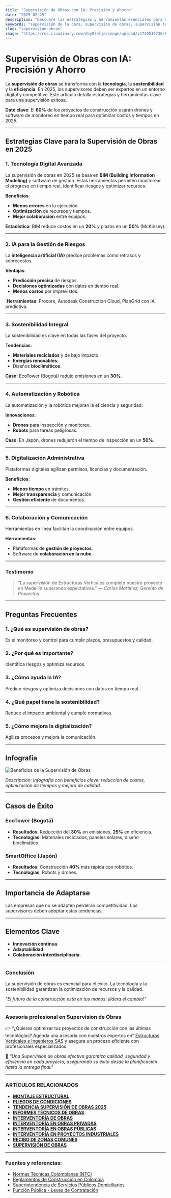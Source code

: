 ```yaml
---
title: "Supervisión de Obras con IA: Precisión y Ahorro"
date: "2025-02-25"
description: "Descubre las estrategias y herramientas esenciales para una supervisión eficiente de obras en 2025. Optimiza tus proyectos con tecnología avanzada."
keywords: "supervisión de la obra, supervisión de obras, supervisión técnica de obra, consultoria de obras, interventoria de obras, supervisor técnico de obra, supervisión de construcción, supervisión administrativa de obra, gestión de obras, planificación de proyectos de construcción, construcción eficiente, construcción sostenible, construcción 2025, gestión de riesgos en construcción, digitalización en la construcción, innovación en construcción, automatización y robótica en obras, drones para supervisión de obras, software para gestión de obras, herramientas digitales para la construcción, inteligencia artificial en construcción, tecnologías para supervisión de proyectos"
slug: "supervision-obras"
image: "https://res.cloudinary.com/dby8lelja/image/upload/v1740519738/Estructuras%20Verticales%20e%20Ingenieros%20SAS/Imagenes%20Blog/Supervisi%C3%B3n_de_Obras_con_IA_Precisi%C3%B3n_y_Ahorro_bgqjam.webp"
---
```


# Supervisión de Obras con IA: Precisión y Ahorro

La **supervisión de obras** se transforma con la **tecnología**, la **sostenibilidad** y la **eficiencia**. En 2025, los supervisores deben ser expertos en un entorno digital y competitivo. Este artículo detalla estrategias y herramientas clave para una supervisión exitosa.

 **Dato clave**: El **60%** de los proyectos de construcción usarán drones y software de monitoreo en tiempo real para optimizar costos y tiempos en 2025.

---

## Estrategias Clave para la Supervisión de Obras en 2025

### 1. **Tecnología Digital Avanzada**

La supervisión de obras en 2025 se basa en **BIM (Building Information Modeling)** y software de gestión. Estas herramientas permiten monitorear el progreso en tiempo real, identificar riesgos y optimizar recursos.

**Beneficios**:

* **Menos errores** en la ejecución.
* **Optimización** de recursos y tiempos.
* **Mejor colaboración** entre equipos.

 **Estadística**: BIM reduce costos en un **20%** y plazos en un **50%** (McKinsey).

---

### 2. **IA para la Gestión de Riesgos**

La **inteligencia artificial (IA)** predice problemas como retrasos y sobrecostos.

**Ventajas**:

* **Predicción precisa** de riesgos.
* **Decisiones optimizadas** con datos en tiempo real.
* **Menos costos** por imprevistos.

️ **Herramientas**: Procore, Autodesk Construction Cloud, PlanGrid con IA predictiva.

---

### 3. **Sostenibilidad Integral**

La sostenibilidad es clave en todas las fases del proyecto.

**Tendencias**:

* **Materiales reciclados** y de bajo impacto.
* **Energías renovables**.
* Diseños **bioclimáticos**.

 **Caso**: EcoTower (Bogotá) redujo emisiones en un **30%**.

---

### 4. **Automatización y Robótica**

La automatización y la robótica mejoran la eficiencia y seguridad.

**Innovaciones**:

* **Drones** para inspección y monitoreo.
* **Robots** para tareas peligrosas.

 **Caso**: En Japón, drones redujeron el tiempo de inspección en un **50%**.

---

### 5. **Digitalización Administrativa**

Plataformas digitales agilizan permisos, licencias y documentación.

**Beneficios**:

* **Menos tiempo** en trámites.
* **Mejor transparencia** y comunicación.
* **Gestión eficiente** de documentos.

---

### 6. **Colaboración y Comunicación**

Herramientas en línea facilitan la coordinación entre equipos.

**Herramientas**:

* Plataformas de **gestión de proyectos**.
* Software de **colaboración en la nube**.

---

### Testimonio

> “La supervisión de Estructuras Verticales completó nuestro proyecto en Medellín superando expectativas.” — *Carlos Martínez, Gerente de Proyectos*

---

## Preguntas Frecuentes

### 1. ¿Qué es supervisión de obras?

Es el monitoreo y control para cumplir plazos, presupuestos y calidad.

### 2. ¿Por qué es importante?

Identifica riesgos y optimiza recursos.

### 3. ¿Cómo ayuda la IA?

Predice riesgos y optimiza decisiones con datos en tiempo real.

### 4. ¿Qué papel tiene la sostenibilidad?

Reduce el impacto ambiental y cumple normativas.

### 5. ¿Cómo mejora la digitalización?

Agiliza procesos y mejora la comunicación.

---

## Infografía

![Beneficios de la Supervisión de Obras](https://res.cloudinary.com/dby8lelja/image/upload/v1740519976/Estructuras%20Verticales%20e%20Ingenieros%20SAS/Imagenes%20Blog/Supervisi%C3%B3n_de_Obras_con_IA_infografia_gls9nn.webp)

*Descripción: Infografía con beneficios clave: reducción de costos, optimización de tiempos y mejora de calidad.*

---

## Casos de Éxito

### **EcoTower (Bogotá)**

* **Resultados**: Reducción del **30%** en emisiones, **25%** en eficiencia.
* **Tecnologías**: Materiales reciclados, paneles solares, diseño bioclimático.

### **SmartOffice (Japón)**

* **Resultados**: Construcción **40%** más rápida con robótica.
* **Tecnologías**: Robots y drones.

---

## Importancia de Adaptarse

Las empresas que no se adapten perderán competitividad. Los supervisores deben adoptar estas tendencias.

---

## Elementos Clave

* **Innovación continua**.
* **Adaptabilidad**.
* **Colaboración interdisciplinaria**.

---

### Conclusión

La supervisión de obras es esencial para el éxito. La tecnología y la sostenibilidad garantizan la optimización de recursos y la calidad.

 *"El futuro de la construcción está en tus manos: ¡lidera el cambio!"*

---

### Asesoría profesional en Supervision de Obras

👉 “¿Quieres optimizar tus proyectos de construcción con las últimas tecnologías? Agenda una asesoría con nuestros expertos en” [Estructuras Verticales e Ingenieros SAS](https://www.estructurasverticales.com/) y asegura un proceso eficiente con profesionales especializados.

📢 *"Una Supervision de obras efectiva garantiza calidad, seguridad y eficiencia en cada proyecto, asegurando su éxito desde la planificación hasta la entrega final."*

---

###  ARTÍCULOS RELACIONADOS

* **[MONTAJE ESTRUCTURAL](https://www.estructurasverticales.com/blog/montaje-estructural-construccion)**
* **[PLIEGOS DE CONDICIONES](https://www.estructurasverticales.com/blog/elaboracion-pliegos-condiciones)**
* **[TENDENCIA SUPERVISIÓN DE OBRAS 2025](https://www.estructurasverticales.com/blog/supervision-obras-2025)**
* **[INFORMES TÉCNICOS DE OBRAS](https://www.estructurasverticales.com/blog/informes-tecnicos-obras)**
* **[INTERVENTORÍA DE OBRAS](https://www.estructurasverticales.com/blog/interventoria-obras-colombia)**
* **[INTERVENTORÍA EN OBRAS PRIVADAS](https://www.estructurasverticales.com/blog/interventoria-obras-privadas)**
* **[INTERVENTORÍA EN OBRAS PÚBLICAS](https://www.estructurasverticales.com/blog/interventoria-obras-publicas)**
* **[INTERVENTORÍA EN PROYECTOS INDUSTRIALES](https://www.estructurasverticales.com/blog/interventoria-proyectos-industriales)**
* **[RECIBO DE ZONAS COMUNES](https://www.estructurasverticales.com/blog/recibo-zonas-comunes-ph)**
* **[SUPERVISIÓN DE OBRAS](https://www.estructurasverticales.com/blog/supervision-obras-construccion)**

---

###  **Fuentes y referencias:**

* [Normas Técnicas Colombianas (NTC)](https://www.icontec.org/)
* [Reglamentos de Construcción en Colombia](https://www.minvivienda.gov.co/)
* [Superintendencia de Servicios Públicos Domiciliarios](https://www.superservicios.gov.co/)
* [Función Pública - Leyes de Contratación](https://www.funcionpublica.gov.co/)